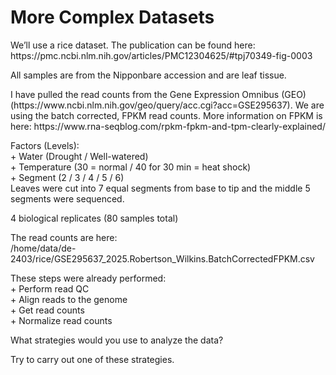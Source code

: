 # More Complex Datasets

We'll use a rice dataset. The publication can be found here: https://pmc.ncbi.nlm.nih.gov/articles/PMC12304625/#tpj70349-fig-0003

All samples are from the Nipponbare accession and are leaf tissue.

I have pulled the read counts from the Gene Expression Omnibus (GEO) (https://www.ncbi.nlm.nih.gov/geo/query/acc.cgi?acc=GSE295637). We are using the batch corrected, FPKM read counts. More information on FPKM is here: https://www.rna-seqblog.com/rpkm-fpkm-and-tpm-clearly-explained/

<!--I didn't see any batch info so we can't correct for it ourselves-->

Factors (Levels):  
+ Water (Drought / Well-watered)  
+ Temperature (30 = normal / 40 for 30 min = heat shock)  
+ Segment (2 / 3 / 4 / 5 / 6)  
Leaves were cut into 7 equal segments from base to tip and the middle 5 segments were sequenced.

<!-- The segments are similar to a time series and were analysed with LRT. The others used the Wald test and were done pairwise but the model was not given. We could also use coexpression analysis, including using different phenotypes to enable analysis of the segment series as a whole or in pieces. -->

<!-- Heat explains a larger portion of the variance than drought (see Supplemental Fig. S3, which also shows PC3 that tracks segment.) -->

4 biological replicates (80 samples total)

The read counts are here:  
/home/data/de-2403/rice/GSE295637_2025.Robertson_Wilkins.BatchCorrectedFPKM.csv

These steps were already performed:  
+ Perform read QC  
+ Align reads to the genome  
+ Get read counts  
+ Normalize read counts  

What strategies would you use to analyze the data?

Try to carry out one of these strategies.

